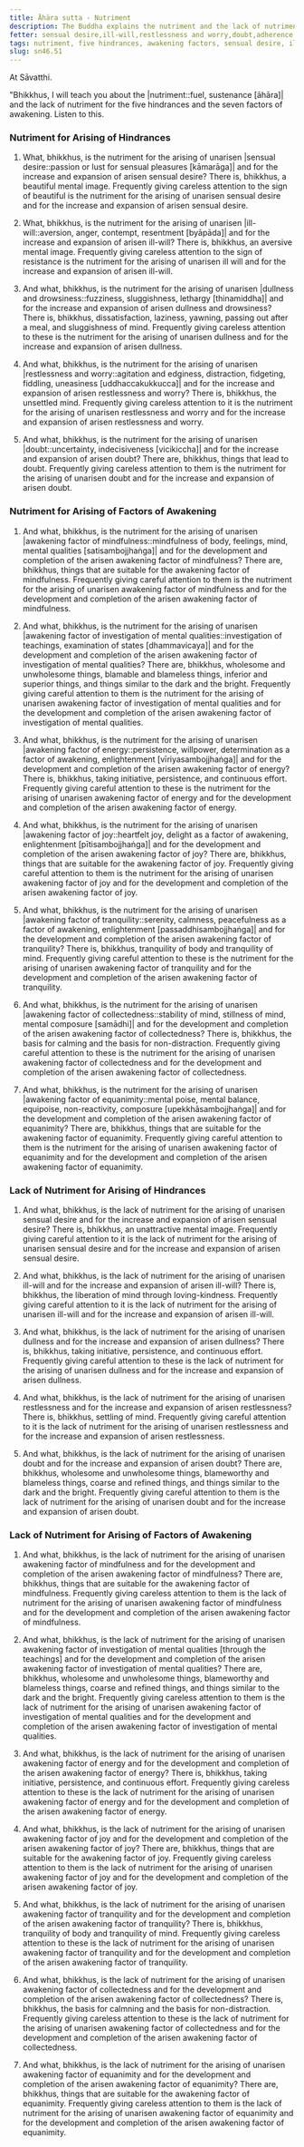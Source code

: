 ```yaml
---
title: Āhāra sutta - Nutriment
description: The Buddha explains the nutriment and the lack of nutriment for the five hindrances and the seven factors of awakening.
fetter: sensual desire,ill-will,restlessness and worry,doubt,adherence to rules and observances
tags: nutriment, five hindrances, awakening factors, sensual desire, ill-will, restlessness, worry, doubt, mindfulness, investigation of mental qualities, persistence, energy, joy, tranquility, collectedness, equanimity, sn, sn45-56, sn46
slug: sn46.51
---
```


At Sāvatthi.

"Bhikkhus, I will teach you about the |nutriment::fuel, sustenance [āhāra]| and the lack of nutriment for the five hindrances and the seven factors of awakening. Listen to this.

### Nutriment for Arising of Hindrances

1. What, bhikkhus, is the nutriment for the arising of unarisen |sensual desire::passion or lust for sensual pleasures [kāmarāga]| and for the increase and expansion of arisen sensual desire? There is, bhikkhus, a beautiful mental image. Frequently giving careless attention to the sign of beautiful is the nutriment for the arising of unarisen sensual desire and for the increase and expansion of arisen sensual desire.

2. What, bhikkhus, is the nutriment for the arising of unarisen |ill-will::aversion, anger, contempt, resentment [byāpāda]| and for the increase and expansion of arisen ill-will? There is, bhikkhus, an aversive mental image. Frequently giving careless attention to the sign of resistance is the nutriment for the arising of unarisen ill will and for the increase and expansion of arisen ill-will.

3. And what, bhikkhus, is the nutriment for the arising of unarisen |dullness and drowsiness::fuzziness, sluggishness, lethargy [thinamiddha]| and for the increase and expansion of arisen dullness and drowsiness? There is, bhikkhus, dissatisfaction, laziness, yawning, passing out after a meal, and sluggishness of mind. Frequently giving careless attention to these is the nutriment for the arising of unarisen dullness and for the increase and expansion of arisen dullness.

4. And what, bhikkhus, is the nutriment for the arising of unarisen |restlessness and worry::agitation and edginess, distraction, fidgeting, fiddling, uneasiness [uddhaccakukkucca]| and for the increase and expansion of arisen restlessness and worry? There is, bhikkhus, the unsettled mind. Frequently giving careless attention to it is the nutriment for the arising of unarisen restlessness and worry and for the increase and expansion of arisen restlessness and worry.

5. And what, bhikkhus, is the nutriment for the arising of unarisen |doubt::uncertainty, indecisiveness [vicikiccha]| and for the increase and expansion of arisen doubt? There are, bhikkhus, things that lead to doubt. Frequently giving careless attention to them is the nutriment for the arising of unarisen doubt and for the increase and expansion of arisen doubt.

### Nutriment for Arising of Factors of Awakening

1. And what, bhikkhus, is the nutriment for the arising of unarisen |awakening factor of mindfulness::mindfulness of body, feelings, mind, mental qualities [satisambojjhaṅga]| and for the development and completion of the arisen awakening factor of mindfulness? There are, bhikkhus, things that are suitable for the awakening factor of mindfulness. Frequently giving careful attention to them is the nutriment for the arising of unarisen awakening factor of mindfulness and for the development and completion of the arisen awakening factor of mindfulness.

2. And what, bhikkhus, is the nutriment for the arising of unarisen |awakening factor of investigation of mental qualities::investigation of teachings, examination of states [dhammavicaya]| and for the development and completion of the arisen awakening factor of investigation of mental qualities? There are, bhikkhus, wholesome and unwholesome things, blamable and blameless things, inferior and superior things, and things similar to the dark and the bright. Frequently giving careful attention to them is the nutriment for the arising of unarisen awakening factor of investigation of mental qualities and for the development and completion of the arisen awakening factor of investigation of mental qualities.

3. And what, bhikkhus, is the nutriment for the arising of unarisen |awakening factor of energy::persistence, willpower, determination as a factor of awakening, enlightenment [vīriyasambojjhaṅga]| and for the development and completion of the arisen awakening factor of energy? There is, bhikkhus, taking initiative, persistence, and continuous effort. Frequently giving careful attention to these is the nutriment for the arising of unarisen awakening factor of energy and for the development and completion of the arisen awakening factor of energy.

4. And what, bhikkhus, is the nutriment for the arising of unarisen |awakening factor of joy::heartfelt joy, delight as a factor of awakening, enlightenment [pītisambojjhaṅga]| and for the development and completion of the arisen awakening factor of joy? There are, bhikkhus, things that are suitable for the awakening factor of joy. Frequently giving careful attention to them is the nutriment for the arising of unarisen awakening factor of joy and for the development and completion of the arisen awakening factor of joy.

5. And what, bhikkhus, is the nutriment for the arising of unarisen |awakening factor of tranquility::serenity, calmness, peacefulness as a factor of awakening, enlightenment [passaddhisambojjhaṅga]| and for the development and completion of the arisen awakening factor of tranquility? There is, bhikkhus, tranquility of body and tranquility of mind. Frequently giving careful attention to these is the nutriment for the arising of unarisen awakening factor of tranquility and for the development and completion of the arisen awakening factor of tranquility.

6. And what, bhikkhus, is the nutriment for the arising of unarisen |awakening factor of collectedness::stability of mind, stillness of mind, mental composure [samādhi]| and for the development and completion of the arisen awakening factor of collectedness? There is, bhikkhus, the basis for calming and the basis for non-distraction. Frequently giving careful attention to these is the nutriment for the arising of unarisen awakening factor of collectedness and for the development and completion of the arisen awakening factor of collectedness.

7. And what, bhikkhus, is the nutriment for the arising of unarisen |awakening factor of equanimity::mental poise, mental balance, equipoise, non-reactivity, composure [upekkhāsambojjhaṅga]| and for the development and completion of the arisen awakening factor of equanimity? There are, bhikkhus, things that are suitable for the awakening factor of equanimity. Frequently giving careful attention to them is the nutriment for the arising of unarisen awakening factor of equanimity and for the development and completion of the arisen awakening factor of equanimity.

### Lack of Nutriment for Arising of Hindrances

1. And what, bhikkhus, is the lack of nutriment for the arising of unarisen sensual desire and for the increase and expansion of arisen sensual desire? There is, bhikkhus, an unattractive mental image. Frequently giving careful attention to it is the lack of nutriment for the arising of unarisen sensual desire and for the increase and expansion of arisen sensual desire.

2. And what, bhikkhus, is the lack of nutriment for the arising of unarisen ill-will and for the increase and expansion of arisen ill-will? There is, bhikkhus, the liberation of mind through loving-kindness. Frequently giving careful attention to it is the lack of nutriment for the arising of unarisen ill-will and for the increase and expansion of arisen ill-will.

3. And what, bhikkhus, is the lack of nutriment for the arising of unarisen dullness and for the increase and expansion of arisen dullness? There is, bhikkhus, taking initiative, persistence, and continuous effort. Frequently giving careful attention to these is the lack of nutriment for the arising of unarisen dullness and for the increase and expansion of arisen dullness.

4. And what, bhikkhus, is the lack of nutriment for the arising of unarisen restlessness and for the increase and expansion of arisen restlessness? There is, bhikkhus, settling of mind. Frequently giving careful attention to it is the lack of nutriment for the arising of unarisen restlessness and for the increase and expansion of arisen restlessness.

5. And what, bhikkhus, is the lack of nutriment for the arising of unarisen doubt and for the increase and expansion of arisen doubt? There are, bhikkhus, wholesome and unwholesome things, blameworthy and blameless things, coarse and refined things, and things similar to the dark and the bright. Frequently giving careful attention to them is the lack of nutriment for the arising of unarisen doubt and for the increase and expansion of arisen doubt.

### Lack of Nutriment for Arising of Factors of Awakening

1. And what, bhikkhus, is the lack of nutriment for the arising of unarisen awakening factor of mindfulness and for the development and completion of the arisen awakening factor of mindfulness? There are, bhikkhus, things that are suitable for the awakening factor of mindfulness. Frequently giving careless attention to them is the lack of nutriment for the arising of unarisen awakening factor of mindfulness and for the development and completion of the arisen awakening factor of mindfulness.

2. And what, bhikkhus, is the lack of nutriment for the arising of unarisen awakening factor of investigation of mental qualities [through the teachings] and for the development and completion of the arisen awakening factor of investigation of mental qualities? There are, bhikkhus, wholesome and unwholesome things, blameworthy and blameless things, coarse and refined things, and things similar to the dark and the bright. Frequently giving careless attention to them is the lack of nutriment for the arising of unarisen awakening factor of investigation of mental qualities and for the development and completion of the arisen awakening factor of investigation of mental qualities.

3. And what, bhikkhus, is the lack of nutriment for the arising of unarisen awakening factor of energy and for the development and completion of the arisen awakening factor of energy? There is, bhikkhus, taking initiative, persistence, and continuous effort. Frequently giving careless attention to these is the lack of nutriment for the arising of unarisen awakening factor of energy and for the development and completion of the arisen awakening factor of energy.

4. And what, bhikkhus, is the lack of nutriment for the arising of unarisen awakening factor of joy and for the development and completion of the arisen awakening factor of joy? There are, bhikkhus, things that are suitable for the awakening factor of joy. Frequently giving careless attention to them is the lack of nutriment for the arising of unarisen awakening factor of joy and for the development and completion of the arisen awakening factor of joy.

5. And what, bhikkhus, is the lack of nutriment for the arising of unarisen awakening factor of tranquility and for the development and completion of the arisen awakening factor of tranquility? There is, bhikkhus, tranquility of body and tranquility of mind. Frequently giving careless attention to these is the lack of nutriment for the arising of unarisen awakening factor of tranquility and for the development and completion of the arisen awakening factor of tranquility.

6. And what, bhikkhus, is the lack of nutriment for the arising of unarisen awakening factor of collectedness and for the development and completion of the arisen awakening factor of collectedness? There is, bhikkhus, the basis for calmning and the basis for non-distraction. Frequently giving careless attention to these is the lack of nutriment for the arising of unarisen awakening factor of collectedness and for the development and completion of the arisen awakening factor of collectedness.

7. And what, bhikkhus, is the lack of nutriment for the arising of unarisen awakening factor of equanimity and for the development and completion of the arisen awakening factor of equanimity? There are, bhikkhus, things that are suitable for the awakening factor of equanimity. Frequently giving careless attention to them is the lack of nutriment for the arising of unarisen awakening factor of equanimity and for the development and completion of the arisen awakening factor of equanimity.